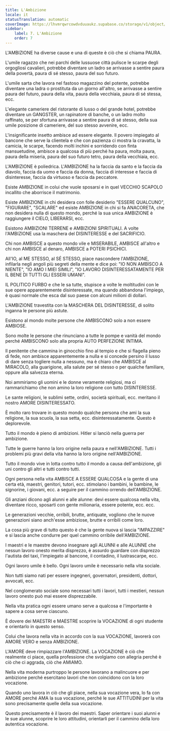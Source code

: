 ```yaml
---
title: L'Ambizione
locale: it
statusTranslation: automatic
coverImage: https://lhvmrqwrcowdvduuaukz.supabase.co/storage/v1/object/public/strapi-uploads/small_cover-educacion-fundamental.webp-2d51a7828a2b1309555be27f7e2a61a0.webp
sidebar:
    label: 7. L'Ambizione
    order: 7
---
```

L'AMBIZIONE ha diverse cause e una di queste è ciò che si chiama PAURA.

L'umile ragazzo che nei parchi delle lussuose città pulisce le scarpe degli orgogliosi cavalieri, potrebbe diventare un ladro se arrivasse a sentire paura della povertà, paura di sé stesso, paura del suo futuro.

L'umile sarta che lavora nel fastoso magazzino del potente, potrebbe diventare una ladra o prostituta da un giorno all'altro, se arrivasse a sentire paura del futuro, paura della vita, paura della vecchiaia, paura di sé stessa, ecc.

L'elegante cameriere del ristorante di lusso o del grande hotel, potrebbe diventare un GANGSTER, un rapinatore di banche, o un ladro molto raffinato, se per sfortuna arrivasse a sentire paura di sé stesso, della sua umile posizione di cameriere, del suo stesso avvenire, ecc.

L'insignificante insetto ambisce ad essere elegante. Il povero impiegato al bancone che serve la clientela e che con pazienza ci mostra la cravatta, la camicia, le scarpe, facendo molti inchini e sorridendo con finta mansuetudine, ambisce a qualcosa di più perché ha paura, molta paura, paura della miseria, paura del suo futuro tetro, paura della vecchiaia, ecc.

L'AMBIZIONE è poliedrica. L'AMBIZIONE ha la faccia da santo e la faccia da diavolo, faccia da uomo e faccia da donna, faccia di interesse e faccia di disinteresse, faccia da virtuoso e faccia da peccatore.

Esiste AMBIZIONE in colui che vuole sposarsi e in quel VECCHIO SCAPOLO incallito che aborrisce il matrimonio.

Esiste AMBIZIONE in chi desidera con folle desiderio "ESSERE QUALCUNO", "FIGURARE", "SCALARE" ed esiste AMBIZIONE in chi si fa ANACORETA, che non desidera nulla di questo mondo, perché la sua unica AMBIZIONE è raggiungere il CIELO, LIBERARSI, ecc.

Esistono AMBIZIONI TERRENE e AMBIZIONI SPIRITUALI. A volte l'AMBIZIONE usa la maschera del DISINTERESSE e del SACRIFICIO.

Chi non AMBISCE a questo mondo vile e MISERABILE, AMBISCE all'altro e chi non AMBISCE al denaro, AMBISCE a POTERI PSICHICI.

All'IO, al ME STESSO, al SÉ STESSO, piace nascondere l'AMBIZIONE, infilarla negli angoli più segreti della mente e dice poi: "IO NON AMBISCO A NIENTE", "IO AMO I MIEI SIMILI", "IO LAVORO DISINTERESSATAMENTE PER IL BENE DI TUTTI GLI ESSERI UMANI".

IL POLITICO FURBO e che le sa tutte, stupisce a volte le moltitudini con le sue opere apparentemente disinteressate, ma quando abbandona l'impiego, è quasi normale che esca dal suo paese con alcuni milioni di dollari.

L'AMBIZIONE travestita con la MASCHERA DEL DISINTERESSE, di solito inganna le persone più astute.

Esistono al mondo molte persone che AMBISCONO solo a non essere AMBIOSE.

Sono molte le persone che rinunciano a tutte le pompe e vanità del mondo perché AMBISCONO solo alla propria AUTO PERFEZIONE INTIMA.

Il penitente che cammina in ginocchio fino al tempio e che si flagella pieno di fede, non ambisce apparentemente a nulla e si concede persino il lusso di dare senza togliere nulla a nessuno, ma è chiaro che AMBISCE al MIRACOLO, alla guarigione, alla salute per sé stesso o per qualche familiare, oppure alla salvezza eterna.

Noi ammiriamo gli uomini e le donne veramente religiosi, ma ci rammarichiamo che non amino la loro religione con tutto DISINTERESSE.

Le sante religioni, le sublimi sette, ordini, società spirituali, ecc. meritano il nostro AMORE DISINTERESSATO.

È molto raro trovare in questo mondo qualche persona che ami la sua religione, la sua scuola, la sua setta, ecc. disinteressatamente. Questo è deplorevole.

Tutto il mondo è pieno di ambizioni. Hitler si lanciò nella guerra per ambizione.

Tutte le guerre hanno la loro origine nella paura e nell'AMBIZIONE. Tutti i problemi più gravi della vita hanno la loro origine nell'AMBIZIONE.

Tutto il mondo vive in lotta contro tutto il mondo a causa dell'ambizione, gli uni contro gli altri e tutti contro tutti.

Ogni persona nella vita AMBISCE A ESSERE QUALCOSA e la gente di una certa età, maestri, genitori, tutori, ecc. stimolano i bambini, le bambine, le signorine, i giovani, ecc. a seguire per il cammino orrendo dell'AMBIZIONE.

Gli anziani dicono agli alunni e alle alunne: devi essere qualcosa nella vita, diventare ricco, sposarti con gente milionaria, essere potente, ecc. ecc.

Le generazioni vecchie, orribili, brutte, antiquate, vogliono che le nuove generazioni siano anch'esse ambiziose, brutte e orribili come loro.

La cosa più grave di tutto questo è che la gente nuova si lascia "IMPAZZIRE" e si lascia anche condurre per quel cammino orribile dell'AMBIZIONE.

I maestri e le maestre devono insegnare agli ALUNNI e alle ALUNNE che nessun lavoro onesto merita disprezzo, è assurdo guardare con disprezzo l'autista del taxi, l'impiegato al bancone, il contadino, il lustrascarpe, ecc.

Ogni lavoro umile è bello. Ogni lavoro umile è necessario nella vita sociale.

Non tutti siamo nati per essere ingegneri, governatori, presidenti, dottori, avvocati, ecc.

Nel conglomerato sociale sono necessari tutti i lavori, tutti i mestieri, nessun lavoro onesto può mai essere disprezzabile.

Nella vita pratica ogni essere umano serve a qualcosa e l'importante è sapere a cosa serve ciascuno.

È dovere dei MAESTRI e MAESTRE scoprire la VOCAZIONE di ogni studente e orientarlo in questo senso.

Colui che lavora nella vita in accordo con la sua VOCAZIONE, lavorerà con AMORE VERO e senza AMBIZIONE.

L'AMORE deve rimpiazzare l'AMBIZIONE. La VOCAZIONE è ciò che realmente ci piace, quella professione che svolgiamo con allegria perché è ciò che ci aggrada, ciò che AMIAMO.

Nella vita moderna purtroppo le persone lavorano a malincuore e per ambizione perché esercitano lavori che non coincidono con la loro vocazione.

Quando uno lavora in ciò che gli piace, nella sua vocazione vera, lo fa con AMORE perché AMA la sua vocazione, perché le sue ATTITUDINI per la vita sono precisamente quelle della sua vocazione.

Questo precisamente è il lavoro dei maestri. Saper orientare i suoi alunni e le sue alunne, scoprire le loro attitudini, orientarli per il cammino della loro autentica vocazione.

